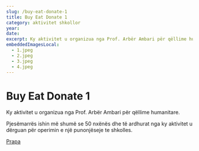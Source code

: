 ```yaml
---
slug: /buy-eat-donate-1
title: Buy Eat Donate 1
category: aktivitet shkollor
year:
date:
excerpt: Ky aktivitet u organizua nga Prof. Arbër Ambari për qëllime humanitare ...
embeddedImagesLocal:
  - 1.jpeg
  - 2.jpeg
  - 3.jpeg
  - 4.jpeg
---
```


# Buy Eat Donate 1

Ky aktivitet u organizua nga Prof. Arbër Ambari për qëllime humanitare.

Pjesëmarrës ishin më shumë se 50 nxënës dhe të ardhurat nga ky aktivitet u dërguan për operimin e një punonjëseje te shkolles.

[Prapa](/projects)
